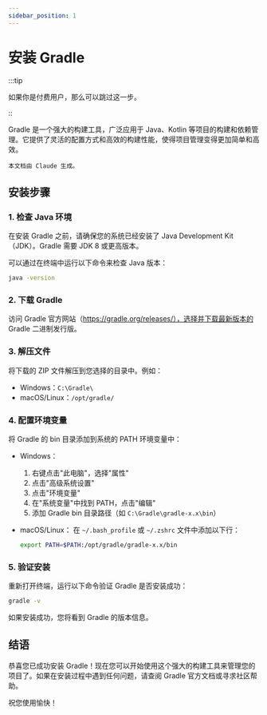 ```yaml
---
sidebar_position: 1
---
```


# 安装 Gradle

:::tip

如果你是付费用户，那么可以跳过这一步。

::

Gradle 是一个强大的构建工具，广泛应用于 Java、Kotlin 等项目的构建和依赖管理。它提供了灵活的配置方式和高效的构建性能，使得项目管理变得更加简单和高效。

```
本文档由 Claude 生成。
```

## 安装步骤

### 1. 检查 Java 环境

在安装 Gradle 之前，请确保您的系统已经安装了 Java Development Kit（JDK）。Gradle 需要 JDK 8 或更高版本。

可以通过在终端中运行以下命令来检查 Java 版本：

```bash
java -version
```

### 2. 下载 Gradle

访问 Gradle 官方网站（https://gradle.org/releases/），选择并下载最新版本的 Gradle 二进制发行版。

### 3. 解压文件

将下载的 ZIP 文件解压到您选择的目录中。例如：

- Windows：`C:\Gradle\`
- macOS/Linux：`/opt/gradle/`

### 4. 配置环境变量

将 Gradle 的 bin 目录添加到系统的 PATH 环境变量中：

- Windows：
  1. 右键点击"此电脑"，选择"属性"
  2. 点击"高级系统设置"
  3. 点击"环境变量"
  4. 在"系统变量"中找到 PATH，点击"编辑"
  5. 添加 Gradle bin 目录路径（如 `C:\Gradle\gradle-x.x\bin`）

- macOS/Linux：
  在 `~/.bash_profile` 或 `~/.zshrc` 文件中添加以下行：
  ```bash
  export PATH=$PATH:/opt/gradle/gradle-x.x/bin
  ```

### 5. 验证安装

重新打开终端，运行以下命令验证 Gradle 是否安装成功：

```bash
gradle -v
```


如果安装成功，您将看到 Gradle 的版本信息。

## 结语

恭喜您已成功安装 Gradle！现在您可以开始使用这个强大的构建工具来管理您的项目了。如果在安装过程中遇到任何问题，请查阅 Gradle 官方文档或寻求社区帮助。

祝您使用愉快！